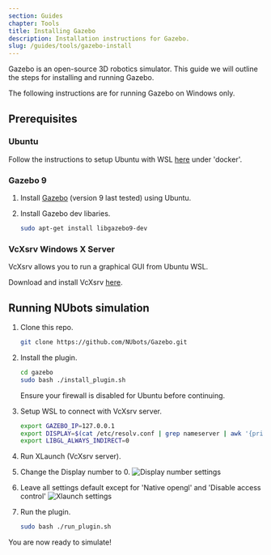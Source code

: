 ```yaml
---
section: Guides
chapter: Tools
title: Installing Gazebo
description: Installation instructions for Gazebo.
slug: /guides/tools/gazebo-install
---
```


Gazebo is an open-source 3D robotics simulator. This guide we will outline the steps for installing and running Gazebo.

<Alert type='info'>
The following instructions are for running Gazebo on Windows only.
</Alert>

## Prerequisites

### Ubuntu

Follow the instructions to setup Ubuntu with WSL [here](/guides/main/getting-started#docker) under 'docker'.

### Gazebo 9

1. Install [Gazebo](http://gazebosim.org/tutorials?cat=install&tut=install_ubuntu&ver=9.0) (version 9 last tested) using Ubuntu.

2. Install Gazebo dev libaries.
   ```bash
   sudo apt-get install libgazebo9-dev
   ```

### VcXsrv Windows X Server

VcXsrv allows you to run a graphical GUI from Ubuntu WSL.

Download and install VcXsrv [here](https://sourceforge.net/projects/vcxsrv/).

## Running NUbots simulation

1. Clone this repo.
   ```bash
   git clone https://github.com/NUbots/Gazebo.git
   ```
2. Install the plugin.

   ```bash
   cd gazebo
   sudo bash ./install_plugin.sh
   ```

   <Alert type='info'>
   Ensure your firewall is disabled for Ubuntu before continuing.
   </Alert>

3. Setup WSL to connect with VcXsrv server.

   ```bash
   export GAZEBO_IP=127.0.0.1
   export DISPLAY=$(cat /etc/resolv.conf | grep nameserver | awk '{print $2}'):0
   export LIBGL_ALWAYS_INDIRECT=0
   ```

4. Run XLaunch (VcXsrv server).

5. Change the Display number to 0.
   ![Display number settings](./images/display-number.png 'Display number')

6. Leave all settings default except for 'Native opengl' and 'Disable access control'
   ![Xlaunch settings](./images/extra-settings.png 'Extra settings')

7. Run the plugin.
   ```bash
   sudo bash ./run_plugin.sh
   ```

You are now ready to simulate!
